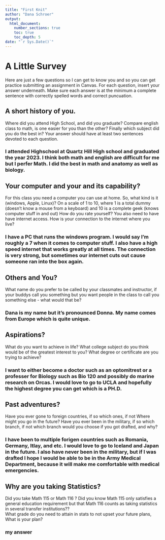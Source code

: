 ```yaml
---
title: "First Knit"
author: "Dana Schroer"
output: 
  html_document:
    number_sections: true
    toc: true
    toc_depth: 5
date: "`r Sys.Date()`"   
---
```


# A Little Survey

Here are just a few questions so I can get to know you and so you can get practice submitting an assignment in Canvas.  For each question, insert your answer underneath. Make sure each answer is at the minimum a complete sentence with correctly spelled words and correct puncuation. 

## A short history of you.  
Where did you attend High School, and did you graduate? Compare english class to math, is one easier for you than the other? Finally which subject did you do the best in? Your answer should have at least two sentences devoted to each question.  
  
### I attended Highschool at Quartz Hill High school and graduated the year 2023. I think both math and english are difficult for me but I perfer Math. I did the best in math and anatomy as well as biology.    
  

     


## Your computer and your and its capability?  
 For this class  you need a computer you can use at home.  So, what kind is it (windows, Apple, Linux)?  On a scale of 1 to 10, where 1 is a total dummy (doesn't know a mouse from a keyboard) and 10 is a complete geek (knows computer stuff in and out) How do you rate yourself?  You also need to have have internet access. How is your connection to the internet where you live?

### I have a PC that runs the windows program. I would say I'm roughly a 7 when it comes to computer stuff. I also have a high speed internet that works greatly at all times. The connection is very strong, but sometimes our internet cuts out cause someone ran into the box again.
  
   

## Others and You?   
What name do you prefer to be called by your classmates and instructor, if your buddys call you something but you want people in the class to call you something else - what would that be? 

### Dana is my name but it's pronounced Donna. My name comes from Europe which is quite unique.        
  
   
 




## Aspirations?   
What do you want to achieve in life?  What college subject do you think would be of the greatest interest to you? What degree or certificate are you trying to achieve?

### I want to either become a doctor such as an optomitrest or a professer for Biology such as Bio 120 and possibly do marine research on Orcas. I would love to go to UCLA and hopefully the highest degree you can get which is a PH.D.        
  
   
 




## Past adventures?  
Have you ever gone to foreign countries, if so which ones, if not Where might you go in the future?  Have you ever been in the military, if so which branch, if not which branch would you choose if you got drafted, and why?

### I have been to multiple forigen countries such as Romania, Germany, Itlay, and etc. I would love to go to Iceland and Japan in the future. I also have never been in the military, but if I was drafted I hope I would be able to be in the Army Medical Department, because it will make me comfortable with medical emergencies.     
  
   
  




## Why are you taking Statistics?  
Did you take Math 115 or Math 116 ?  Did you know Math 115 only satisfies a general education requirement but that Math 116 counts as taking statistics in several transfer institutions??  
What grade do you need to attain in stats to not upset your future plans, What is your plan?  
 

### my answer     
  
   
 






  




